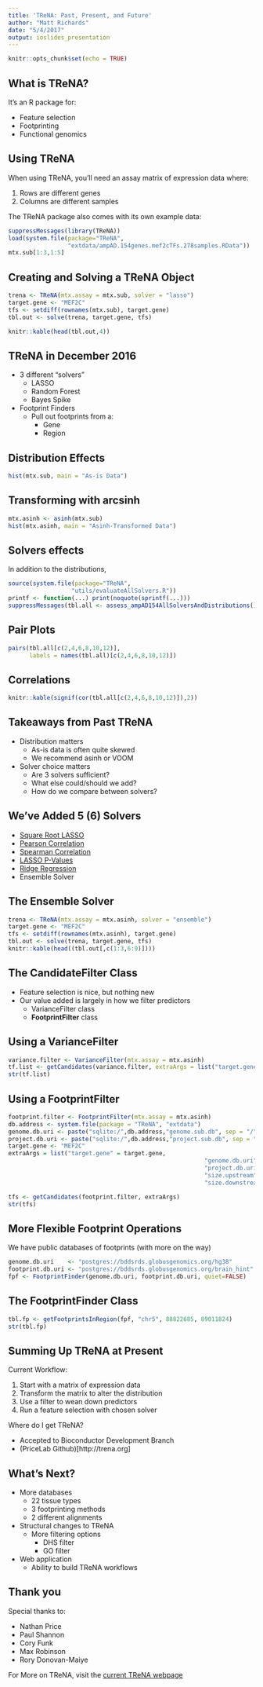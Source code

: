```yaml
---
title: 'TReNA: Past, Present, and Future'
author: "Matt Richards"
date: "5/4/2017"
output: ioslides_presentation
---
```


```r
knitr::opts_chunk$set(echo = TRUE)
```

## What is TReNA?

It's an R package for:

- Feature selection
- Footprinting
- Functional genomics

## Using TReNA

When using TReNA, you'll need an assay matrix of expression data where:

1. Rows are different genes
2. Columns are different samples

The TReNA package also comes with its own example data:

```r
suppressMessages(library(TReNA))
load(system.file(package="TReNA", 
                 "extdata/ampAD.154genes.mef2cTFs.278samples.RData"))
mtx.sub[1:3,1:5]
```

## Creating and Solving a TReNA Object

```r
trena <- TReNA(mtx.assay = mtx.sub, solver = "lasso")
target.gene <- "MEF2C"
tfs <- setdiff(rownames(mtx.sub), target.gene)
tbl.out <- solve(trena, target.gene, tfs)
```

```r
knitr::kable(head(tbl.out,4))
```

## TReNA in December 2016

* 3 different "solvers"
     * LASSO
     * Random Forest
     * Bayes Spike
 
* Footprint Finders
     * Pull out footprints from a:
         * Gene
         * Region

## Distribution Effects

```r
hist(mtx.sub, main = "As-is Data")

```

## Transforming with arcsinh

```r
mtx.asinh <- asinh(mtx.sub)
hist(mtx.asinh, main = "Asinh-Transformed Data")

```

## Solvers effects

In addition to the distributions, 

```r
source(system.file(package="TReNA", 
                  "utils/evaluateAllSolvers.R"))
printf <- function(...) print(noquote(sprintf(...)))
suppressMessages(tbl.all <- assess_ampAD154AllSolversAndDistributions())
```

## Pair Plots

```r
pairs(tbl.all[c(2,4,6,8,10,12)],
      labels = names(tbl.all)[c(2,4,6,8,10,12)])
```

## Correlations

```r
knitr::kable(signif(cor(tbl.all[c(2,4,6,8,10,12)]),2))
```

## Takeaways from Past TReNA

* Distribution matters
    * As-is data is often quite skewed
    * We recommend asinh or VOOM 
* Solver choice matters
    * Are 3 solvers sufficient?
    * What else could/should we add?
    * How do we compare between solvers?
    
## We've Added 5 (6) Solvers

* [Square Root LASSO](https://cran.r-project.org/web/packages/flare/index.html)
* [Pearson Correlation](https://stat.ethz.ch/R-manual/R-devel/library/stats/html/cor.html)
* [Spearman Correlation](https://stat.ethz.ch/R-manual/R-devel/library/stats/html/cor.html)
* [LASSO P-Values](https://cran.r-project.org/web/packages/lassopv/index.html)
* [Ridge Regression](https://cran.r-project.org/web/packages/glmnet/index.html)
* Ensemble Solver

## The Ensemble Solver

```r

trena <- TReNA(mtx.assay = mtx.asinh, solver = "ensemble")
target.gene <- "MEF2C"
tfs <- setdiff(rownames(mtx.asinh), target.gene)
tbl.out <- solve(trena, target.gene, tfs)
knitr::kable(head((tbl.out[,c(1:3,6:9)])))
```

## The CandidateFilter Class

* Feature selection is nice, but nothing new
* Our value added is largely in how we filter predictors
    * VarianceFilter class
    * **FootprintFilter** class

## Using a VarianceFilter

```r
variance.filter <- VarianceFilter(mtx.assay = mtx.asinh)
tf.list <- getCandidates(variance.filter, extraArgs = list("target.gene" = "MEF2C", "var.size" = 0.5))
str(tf.list)
```

## Using a FootprintFilter

```r
footprint.filter <- FootprintFilter(mtx.assay = mtx.asinh)
db.address <- system.file(package = "TReNA", "extdata")
genome.db.uri <- paste("sqlite:/",db.address,"genome.sub.db", sep = "/")
project.db.uri <- paste("sqlite:/",db.address,"project.sub.db", sep = "/")
target.gene <- "MEF2C"
extraArgs = list("target.gene" = target.gene,
                                                        "genome.db.uri"=genome.db.uri, 
                                                        "project.db.uri" = project.db.uri,
                                                        "size.upstream" = 1000,
                                                        "size.downstream" = 1000)
```

```r
tfs <- getCandidates(footprint.filter, extraArgs)
str(tfs)
```

## More Flexible Footprint Operations

We have public databases of footprints (with more on the way) 

```r
genome.db.uri    <- "postgres://bddsrds.globusgenomics.org/hg38"
footprint.db.uri <- "postgres://bddsrds.globusgenomics.org/brain_hint"
fpf <- FootprintFinder(genome.db.uri, footprint.db.uri, quiet=FALSE)
```

## The FootprintFinder Class

```r
tbl.fp <- getFootprintsInRegion(fpf, "chr5", 88822685, 89011824)
str(tbl.fp)
```

## Summing Up TReNA at Present

Current Workflow:

1. Start with a matrix of expression data
2. Transform the matrix to alter the distribution
3. Use a filter to wean down predictors
4. Run a feature selection with chosen solver

Where do I get TReNA?

* Accepted to Bioconductor Development Branch
* (PriceLab Github)[http://trena.org]

## What's Next?

* More databases
    * 22 tissue types
    * 3 footprinting methods
    * 2 different alignments
* Structural changes to TReNA
    * More filtering options
        * DHS filter
        * GO filter
* Web application
    * Ability to build TReNA workflows

## Thank you

Special thanks to:

* Nathan Price
* Paul Shannon
* Cory Funk
* Max Robinson
* Rory Donovan-Maiye

For More on TReNA, visit the [current TReNA webpage](https://pricelab.github.io/TReNA/)
